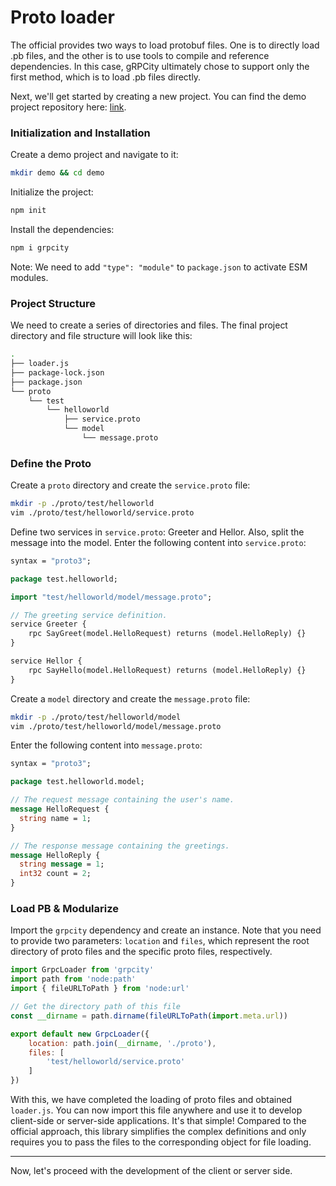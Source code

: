 
# Proto loader

The official provides two ways to load protobuf files. One is to directly load .pb files, and the other is to use tools to compile and reference dependencies. In this case, gRPCity ultimately chose to support only the first method, which is to load .pb files directly.

Next, we'll get started by creating a new project. You can find the demo project repository here: [link](https://github.com/chakhsu/grpcity-basic-demo).

### Initialization and Installation

Create a demo project and navigate to it:
```bash filename="Terminal"
mkdir demo && cd demo
```

Initialize the project:
```bash filename="Terminal" sh npm2yarn
npm init
```

Install the dependencies:
```bash filename="Terminal" npm2yarn
npm i grpcity
```

Note: We need to add `"type": "module"` to `package.json` to activate ESM modules.

### Project Structure

We need to create a series of directories and files. The final project directory and file structure will look like this:

```bash filename="Terminal" {2}
.
├── loader.js
├── package-lock.json
├── package.json
└── proto
    └── test
        └── helloworld
            ├── service.proto
            └── model
                └── message.proto
```

### Define the Proto

Create a `proto` directory and create the `service.proto` file:
```bash filename="Terminal"
mkdir -p ./proto/test/helloworld
vim ./proto/test/helloworld/service.proto
```

Define two services in `service.proto`: Greeter and Hellor. Also, split the message into the model.
Enter the following content into `service.proto`:

```proto filename="./proto/test/helloworld/service.proto"
syntax = "proto3";

package test.helloworld;

import "test/helloworld/model/message.proto";

// The greeting service definition.
service Greeter {
    rpc SayGreet(model.HelloRequest) returns (model.HelloReply) {}
}

service Hellor {
    rpc SayHello(model.HelloRequest) returns (model.HelloReply) {}
}
```

Create a `model` directory and create the `message.proto` file:
```bash filename="Terminal"
mkdir -p ./proto/test/helloworld/model
vim ./proto/test/helloworld/model/message.proto
```

Enter the following content into `message.proto`:

```proto filename="./proto/test/helloworld/model/message.proto"
syntax = "proto3";

package test.helloworld.model;

// The request message containing the user's name.
message HelloRequest {
  string name = 1;
}

// The response message containing the greetings.
message HelloReply {
  string message = 1;
  int32 count = 2;
}
```

### Load PB & Modularize

Import the `grpcity` dependency and create an instance. Note that you need to provide two parameters: `location` and `files`, which represent the root directory of proto files and the specific proto files, respectively.

```js filename="./loader.js"
import GrpcLoader from 'grpcity'
import path from 'node:path'
import { fileURLToPath } from 'node:url'

// Get the directory path of this file
const __dirname = path.dirname(fileURLToPath(import.meta.url))

export default new GrpcLoader({
    location: path.join(__dirname, './proto'),
    files: [
        'test/helloworld/service.proto'
    ]
})
```

With this, we have completed the loading of proto files and obtained `loader.js`. You can now import this file anywhere and use it to develop client-side or server-side applications. It's that simple! Compared to the official approach, this library simplifies the complex definitions and only requires you to pass the files to the corresponding object for file loading.

---

Now, let's proceed with the development of the client or server side.
